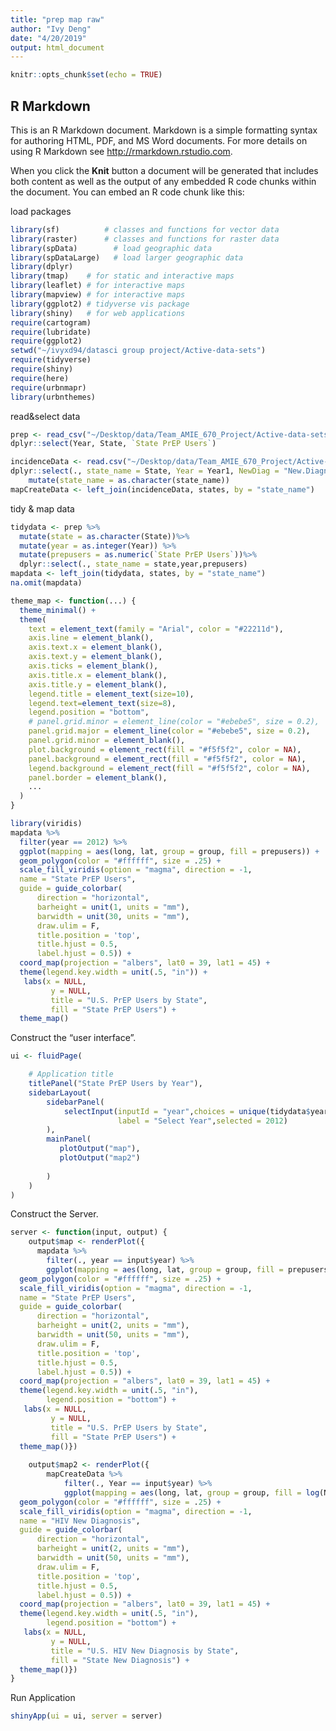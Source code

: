 ```yaml
---
title: "prep map raw"
author: "Ivy Deng"
date: "4/20/2019"
output: html_document
---
```


```r
knitr::opts_chunk$set(echo = TRUE)
```

## R Markdown

This is an R Markdown document. Markdown is a simple formatting syntax for authoring HTML, PDF, and MS Word documents. For more details on using R Markdown see <http://rmarkdown.rstudio.com>.

When you click the **Knit** button a document will be generated that includes both content as well as the output of any embedded R code chunks within the document. You can embed an R code chunk like this:

load packages 
```r
library(sf)          # classes and functions for vector data
library(raster)      # classes and functions for raster data
library(spData)        # load geographic data
library(spDataLarge)   # load larger geographic data
library(dplyr)
library(tmap)    # for static and interactive maps
library(leaflet) # for interactive maps
library(mapview) # for interactive maps
library(ggplot2) # tidyverse vis package
library(shiny)   # for web applications
require(cartogram)
require(lubridate)
require(ggplot2)
setwd("~/ivyxd94/datasci group project/Active-data-sets")
require(tidyverse)
require(shiny)
require(here)
require(urbnmapr)
library(urbnthemes)

```

read&select data 
```r

prep <- read_csv("~/Desktop/data/Team_AMIE_670_Project/Active-data-sets/prep.csv")%>%
dplyr::select(Year, State, `State PrEP Users`)

incidenceData <- read.csv("~/Desktop/data/Team_AMIE_670_Project/Active-data-sets/incidenceDat.csv") %>%
dplyr::select(., state_name = State, Year = Year1, NewDiag = "New.Diagnoses.State.Cases") %>%
    mutate(state_name = as.character(state_name))
mapCreateData <- left_join(incidenceData, states, by = "state_name")
```

tidy & map data 
```r
tidydata <- prep %>%
  mutate(state = as.character(State))%>%
  mutate(year = as.integer(Year)) %>%
  mutate(prepusers = as.numeric(`State PrEP Users`))%>%
  dplyr::select(., state_name = state,year,prepusers)
mapdata <- left_join(tidydata, states, by = "state_name")
na.omit(mapdata)
```


```r

theme_map <- function(...) {
  theme_minimal() +
  theme(
    text = element_text(family = "Arial", color = "#22211d"),
    axis.line = element_blank(),
    axis.text.x = element_blank(),
    axis.text.y = element_blank(),
    axis.ticks = element_blank(),
    axis.title.x = element_blank(),
    axis.title.y = element_blank(),
    legend.title = element_text(size=10),
    legend.text=element_text(size=8),
    legend.position = "bottom",
    # panel.grid.minor = element_line(color = "#ebebe5", size = 0.2),
    panel.grid.major = element_line(color = "#ebebe5", size = 0.2),
    panel.grid.minor = element_blank(),
    plot.background = element_rect(fill = "#f5f5f2", color = NA), 
    panel.background = element_rect(fill = "#f5f5f2", color = NA), 
    legend.background = element_rect(fill = "#f5f5f2", color = NA),
    panel.border = element_blank(),
    ...
  )
}
```


```r
library(viridis)
mapdata %>% 
  filter(year == 2012) %>% 
  ggplot(mapping = aes(long, lat, group = group, fill = prepusers)) +
  geom_polygon(color = "#ffffff", size = .25) +
  scale_fill_viridis(option = "magma", direction = -1,
  name = "State PrEP Users",
  guide = guide_colorbar(
      direction = "horizontal",
      barheight = unit(1, units = "mm"),
      barwidth = unit(30, units = "mm"),
      draw.ulim = F,
      title.position = 'top',
      title.hjust = 0.5,
      label.hjust = 0.5)) +
  coord_map(projection = "albers", lat0 = 39, lat1 = 45) +
  theme(legend.key.width = unit(.5, "in")) +
   labs(x = NULL, 
         y = NULL, 
         title = "U.S. PrEP Users by State", 
         fill = "State PrEP Users") +
  theme_map()
```


Construct the "user interface".
```r
ui <- fluidPage(

    # Application title
    titlePanel("State PrEP Users by Year"),
    sidebarLayout(
        sidebarPanel(
            selectInput(inputId = "year",choices = unique(tidydata$year),
                        label = "Select Year",selected = 2012)
        ),
        mainPanel(
           plotOutput("map"),
           plotOutput("map2")
           
        )
    )
)
```



Construct the Server.
```r
server <- function(input, output) {
    output$map <- renderPlot({
      mapdata %>% 
        filter(., year == input$year) %>% 
        ggplot(mapping = aes(long, lat, group = group, fill = prepusers)) +
  geom_polygon(color = "#ffffff", size = .25) +
  scale_fill_viridis(option = "magma", direction = -1,
  name = "State PrEP Users",
  guide = guide_colorbar(
      direction = "horizontal",
      barheight = unit(2, units = "mm"),
      barwidth = unit(50, units = "mm"),
      draw.ulim = F,
      title.position = 'top',
      title.hjust = 0.5,
      label.hjust = 0.5)) +
  coord_map(projection = "albers", lat0 = 39, lat1 = 45) +
  theme(legend.key.width = unit(.5, "in"),
        legend.position = "bottom") +
   labs(x = NULL, 
         y = NULL, 
         title = "U.S. PrEP Users by State", 
         fill = "State PrEP Users") +
  theme_map()})
    
    output$map2 <- renderPlot({
        mapCreateData %>%
            filter(., Year == input$year) %>%
            ggplot(mapping = aes(long, lat, group = group, fill = log(NewDiag))) +
  geom_polygon(color = "#ffffff", size = .25) +
  scale_fill_viridis(option = "magma", direction = -1,
  name = "HIV New Diagnosis",
  guide = guide_colorbar(
      direction = "horizontal",
      barheight = unit(2, units = "mm"),
      barwidth = unit(50, units = "mm"),
      draw.ulim = F,
      title.position = 'top',
      title.hjust = 0.5,
      label.hjust = 0.5)) +
  coord_map(projection = "albers", lat0 = 39, lat1 = 45) +
  theme(legend.key.width = unit(.5, "in"),
        legend.position = "bottom") +
   labs(x = NULL, 
         y = NULL, 
         title = "U.S. HIV New Diagnosis by State", 
         fill = "State New Diagnosis") +
  theme_map()})
}
```


Run Application
```r
shinyApp(ui = ui, server = server)
```

